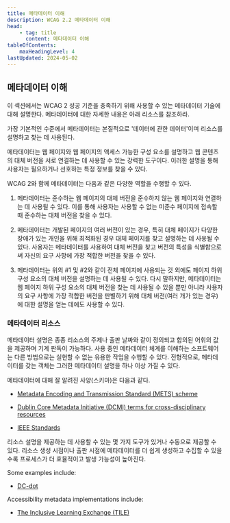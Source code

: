 ```yaml
---
title: 메타데이터 이해
description: WCAG 2.2 메타데이터 이해
head:
    - tag: title
      content: 메타데이터 이해
tableOfContents:
    maxHeadingLevel: 4
lastUpdated: 2024-05-02
---
```



## 메타데이터 이해

이 섹션에서는 WCAG 2 성공 기준을 충족하기 위해 사용할 수 있는 메타데이터 기술에 대해 설명한다. 메타데이터에 대한 자세한 내용은 아래 리소스를 참조하라.

가장 기본적인 수준에서 메타데이터는 본질적으로 '데이터에 관한 데이터'이며 리소스를 설명하고 찾는 데 사용된다.

메타데이터는 웹 페이지와 웹 페이지의 액세스 가능한 구성 요소를 설명하고 웹 콘텐츠의 대체 버전을 서로 연결하는 데 사용할 수 있는 강력한 도구이다. 이러한 설명을 통해 사용자는 필요하거나 선호하는 특정 정보를 찾을 수 있다.

WCAG 2와 함께 메타데이터는 다음과 같은 다양한 역할을 수행할 수 있다.

1.  메타데이터는 준수하는 웹 페이지의 대체 버전을 준수하지 않는 웹 페이지와 연결하는 데 사용될 수 있다. 이를 통해 사용자는 사용할 수 없는 미준수 페이지에 접속할 때 준수하는 대체 버전을 찾을 수 있다.
    
2.  메타데이터는 개발된 페이지의 여러 버전이 있는 경우, 특히 대체 페이지가 다양한 장애가 있는 개인을 위해 최적화된 경우 대체 페이지를 찾고 설명하는 데 사용될 수 있다. 사용자는 메타데이터를 사용하여 대체 버전을 찾고 버전의 특성을 식별함으로써 자신의 요구 사항에 가장 적합한 버전을 찾을 수 있다.
    
3.  메타데이터는 위의 #1 및 #2와 같이 전체 페이지에 사용되는 것 외에도 페이지 하위 구성 요소의 대체 버전을 설명하는 데 사용될 수 있다. 다시 말하지만, 메타데이터는 웹 페이지 하위 구성 요소의 대체 버전을 찾는 데 사용될 수 있을 뿐만 아니라 사용자의 요구 사항에 가장 적합한 버전을 판별하기 위해 대체 버전(여러 개가 있는 경우)에 대한 설명을 얻는 데에도 사용할 수 있다.
    

### 메타데이터 리소스

메타데이터 설명은 종종 리소스의 주제나 출판 날짜와 같이 정의되고 합의된 어휘의 값을 제공하며 기계 판독이 가능하다. 사용 중인 메타데이터 체계를 이해하는 소프트웨어는 다른 방법으로는 실현할 수 없는 유용한 작업을 수행할 수 있다. 전형적으로, 메타데이터를 갖는 객체는 그러한 메타데이터 설명을 하나 이상 가질 수 있다.

메타데이터에 대해 잘 알려진 사양(스키마)은 다음과 같다.

*   [Metadata Encoding and Transmission Standard (METS) scheme](http://www.loc.gov/standards/mets/)
    
*   [Dublin Core Metadata Initiative (DCMI) terms for cross-disciplinary resources](http://dublincore.org)
    
*   [IEEE Standards](http://www.ieee.org/index.html)
    

리소스 설명을 제공하는 데 사용할 수 있는 몇 가지 도구가 있거나 수동으로 제공할 수 있다. 리소스 생성 시점이나 출판 시점에 메타데이터를 더 쉽게 생성하고 수집할 수 있을수록 프로세스가 더 효율적이고 발생 가능성이 높아진다.

Some examples include:

*   [DC-dot](http://www.ukoln.ac.uk/metadata/dcdot/)
    

Accessibility metadata implementations include:

*   [The Inclusive Learning Exchange (TILE)](http://barrierfree.ca/tile/)
    

